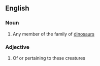 ==English==

===Noun===
{{en-noun}}

# Any member of the ''{{taxlink|Ceratopsidae|family}}'' family of [[dinosaur]]s

===Adjective===
{{en-adj}}

# Of or pertaining to these creatures